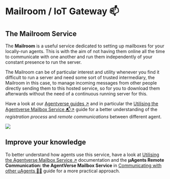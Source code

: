 # Mailroom / IoT Gateway 📫

## The Mailroom Service

The **Mailroom** is a useful service dedicated to setting up mailboxes for your locally-run agents. This is with the aim of not having them online all the time to communicate with one another and run them independently of your constant presence to run the server.

The Mailroom can be of particular interest and utility whenever you find it difficult to run a server and need some sort of trusted intermediary, the Mailroom in this case, to manage incoming messages from other people directly sending them to this hosted service, so for you to download them afterwards without the need of a continuous running server for this.

Have a look at our [Agentverse guides ↗️](pages/guides/agentverse) and in particular the [Utilising the Agentverse Mailbox Service 📬↗️](/guides/agentverse/utilising-the-mailbox.mdx) guide for a better understanding of the _registration process_ and _remote communications_ between different agent.

![](../../../src/images/missing.jpeg)

## Improve your knowledge

To better understand how agents use this service, have a look at [Utilising the Agentverse Mailbox Service ↗️](/guides/agentverse/utilising-the-mailbox.mdx) documentation and the **μAgents Remote Communication: the AgentVerse Mailbox Service** in [Communicating with other μAgents 📱🤖](/guides/agents/communicating-with-other-agents.md) guide for a more practical approach. 
